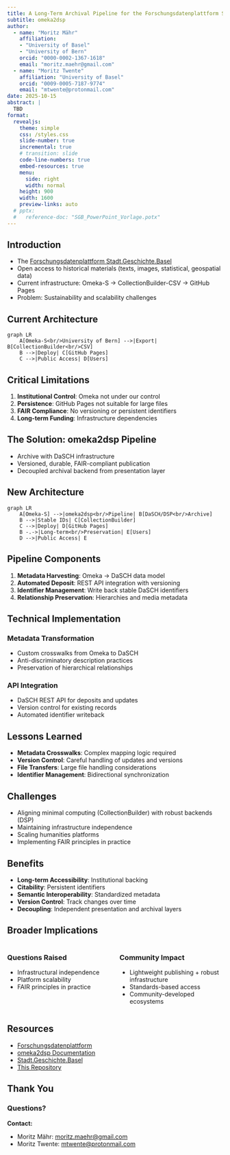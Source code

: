 ```yaml
---
title: A Long-Term Archival Pipeline for the Forschungsdatenplattform Stadt.Geschichte.Basel
subtitle: omeka2dsp
author:
  - name: "Moritz Mähr"
    affiliation:
    - "University of Basel"
    - "University of Bern"
    orcid: "0000-0002-1367-1618"
    email: "moritz.maehr@gmail.com"
  - name: "Moritz Twente"
    affiliation: "University of Basel"
    orcid: "0009-0005-7187-9774"
    email: "mtwente@protonmail.com"
date: 2025-10-15
abstract: |
  TBD
format:
  revealjs:
    theme: simple
    css: /styles.css
    slide-number: true
    incremental: true
    # transition: slide
    code-line-numbers: true
    embed-resources: true
    menu:
      side: right
      width: normal
    height: 900
    width: 1600
    preview-links: auto
  # pptx:
  #   reference-doc: "SGB_PowerPoint_Vorlage.potx"
---
```


## Introduction

::: incremental

- The [Forschungsdatenplattform Stadt.Geschichte.Basel](https://forschung.stadtgeschichtebasel.ch)
- Open access to historical materials (texts, images, statistical, geospatial data)
- Current infrastructure: Omeka-S → CollectionBuilder-CSV → GitHub Pages
- Problem: Sustainability and scalability challenges
:::

## Current Architecture

```mermaid
graph LR
    A[Omeka-S<br/>University of Bern] -->|Export| B[CollectionBuilder<br/>CSV]
    B -->|Deploy| C[GitHub Pages]
    C -->|Public Access| D[Users]
```

## Critical Limitations

::: incremental

1. **Institutional Control**: Omeka not under our control
2. **Persistence**: GitHub Pages not suitable for large files
3. **FAIR Compliance**: No versioning or persistent identifiers
4. **Long-term Funding**: Infrastructure dependencies
:::

## The Solution: omeka2dsp Pipeline

::: incremental

- Archive with DaSCH infrastructure
- Versioned, durable, FAIR-compliant publication
- Decoupled archival backend from presentation layer
:::

## New Architecture

```mermaid
graph LR
    A[Omeka-S] -->|omeka2dsp<br/>Pipeline| B[DaSCH/DSP<br/>Archive]
    B -->|Stable IDs| C[CollectionBuilder]
    C -->|Deploy| D[GitHub Pages]
    B -.->|Long-term<br/>Preservation| E[Users]
    D -->|Public Access| E
```

## Pipeline Components

::: incremental

1. **Metadata Harvesting**: Omeka → DaSCH data model
2. **Automated Deposit**: REST API integration with versioning
3. **Identifier Management**: Write back stable DaSCH identifiers
4. **Relationship Preservation**: Hierarchies and media metadata
:::

## Technical Implementation

### Metadata Transformation

- Custom crosswalks from Omeka to DaSCH
- Anti-discriminatory description practices
- Preservation of hierarchical relationships

### API Integration

- DaSCH REST API for deposits and updates
- Version control for existing records
- Automated identifier writeback

## Lessons Learned

::: incremental

- **Metadata Crosswalks**: Complex mapping logic required
- **Version Control**: Careful handling of updates and versions
- **File Transfers**: Large file handling considerations
- **Identifier Management**: Bidirectional synchronization
:::

## Challenges

::: incremental

- Aligning minimal computing (CollectionBuilder) with robust backends (DSP)
- Maintaining infrastructure independence
- Scaling humanities platforms
- Implementing FAIR principles in practice
:::

## Benefits

::: incremental

- **Long-term Accessibility**: Institutional backing
- **Citability**: Persistent identifiers
- **Semantic Interoperability**: Standardized metadata
- **Version Control**: Track changes over time
- **Decoupling**: Independent presentation and archival layers
:::

## Broader Implications

::::: columns
::: {.column width="50%"}

### Questions Raised

- Infrastructural independence
- Platform scalability
- FAIR principles in practice
:::

::: {.column width="50%"}

### Community Impact

- Lightweight publishing + robust infrastructure
- Standards-based access
- Community-developed ecosystems
:::
:::::

## Resources

::: nonincremental

- [Forschungsdatenplattform](https://forschung.stadtgeschichtebasel.ch)
- [omeka2dsp Documentation](https://dokumentation.stadtgeschichtebasel.ch/omeka2dsp)
- [Stadt.Geschichte.Basel](https://stadtgeschichtebasel.ch)
- [This Repository](https://github.com/maehr/daschcon2025-omeka2dsp)
:::

## Thank You

### Questions?

::: nonincremental
**Contact:**

- Moritz Mähr: [moritz.maehr\@gmail.com](mailto:moritz.maehr@gmail.com)
- Moritz Twente: [mtwente\@protonmail.com](mailto:mtwente@protonmail.com)
:::
